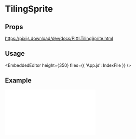 
# TilingSprite

## Props

https://pixijs.download/dev/docs/PIXI.TilingSprite.html

## Usage

<EmbeddedEditor height={350} files={{ 'App.js': IndexFile }} />

## Example

<iframe
  height={500}
  scrolling="no"
  title="Tiling Sprite"
  src="//codepen.io/inlet/embed/a6b5965c309e78fd1306a99c22b38d79/?height=300&theme-id=33987&default-tab=result&embed-version=2"
  frameBorder="no"
  allowFullScreen={true}
  style={{ width: '100%' }}
/>
